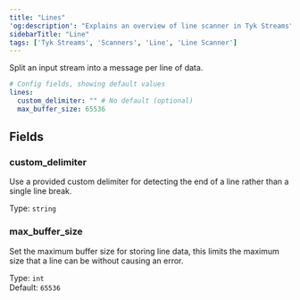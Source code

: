 ```yaml
---
title: "Lines"
'og:description': "Explains an overview of line scanner in Tyk Streams"
sidebarTitle: "Line"
tags: ['Tyk Streams', 'Scanners', 'Line', 'Line Scanner']
---
```


Split an input stream into a message per line of data.

```yml
# Config fields, showing default values
lines:
  custom_delimiter: "" # No default (optional)
  max_buffer_size: 65536
```

## Fields

### custom_delimiter

Use a provided custom delimiter for detecting the end of a line rather than a single line break.


Type: `string`  

### max_buffer_size

Set the maximum buffer size for storing line data, this limits the maximum size that a line can be without causing an error.


Type: `int`  
Default: `65536`  
